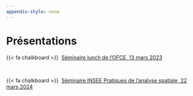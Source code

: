 ```yaml
---
appendix-style: none
---
```


# Présentations {.unnumbered}

{{< fa chalkboard >}}  [Séminaire lunch de l'OFCE, 13 mars 2023](MEAPS_p1303_fr.html)

<br>

{{< fa chalkboard >}}  [Séminaire INSEE Pratiques de l'analyse spatiale, 22 mars 2024](insee 2232024.html)

